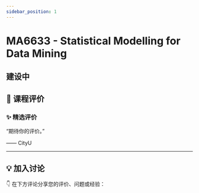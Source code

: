 ```yaml
---
sidebar_position: 1
---
```



# MA6633 - Statistical Modelling for Data Mining

## 建设中

## **💬 课程评价**

### ✨ **精选评价**
<div className={commentStyles.commentBox}>
    <p className={commentStyles.commentText}>
        “期待你的评价。”
    </p>
    <p className={commentStyles.commentAuthor}>—— CityU</p>
</div>

---

## **💡 加入讨论**

👇 在下方评论分享您的评价、问题或经验：
<Utterances />
